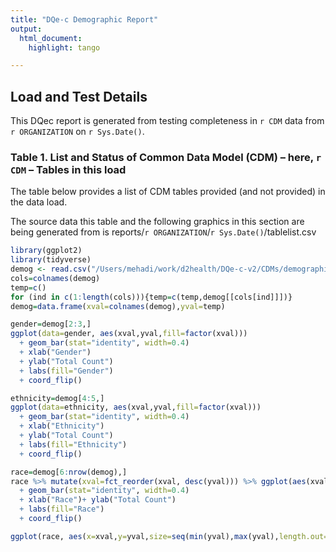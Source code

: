 ```yaml
---
title: "DQe-c Demographic Report"
output: 
  html_document: 
    highlight: tango

---
```


## Load and Test Details

This DQec report is generated from testing completeness in `r CDM` data from `r ORGANIZATION` on `r Sys.Date()`. 

### Table 1. List and Status of Common Data Model (CDM) -- here, `r CDM` -- Tables in this load
The table below provides a list of CDM tables provided (and not provided) in the data load.

The source data this table and the following graphics in this section are being generated from is reports/`r ORGANIZATION`/`r Sys.Date()`/tablelist.csv

```r
library(ggplot2)
library(tidyverse)
demog <- read.csv("/Users/mehadi/work/d2health/DQe-c-v2/CDMs/demographic.csv")
cols=colnames(demog)
temp=c()
for (ind in c(1:length(cols))){temp=c(temp,demog[[cols[ind]]])}
demog=data.frame(xval=colnames(demog),yval=temp)

gender=demog[2:3,]
ggplot(data=gender, aes(xval,yval,fill=factor(xval)))
  + geom_bar(stat="identity", width=0.4)
  + xlab("Gender")
  + ylab("Total Count")
  + labs(fill="Gender")
  + coord_flip()

ethnicity=demog[4:5,]
ggplot(data=ethnicity, aes(xval,yval,fill=factor(xval)))
  + geom_bar(stat="identity", width=0.4)
  + xlab("Ethnicity")
  + ylab("Total Count")
  + labs(fill="Ethnicity")
  + coord_flip()

race=demog[6:nrow(demog),]
race %>% mutate(xval=fct_reorder(xval, desc(yval))) %>% ggplot(aes(xval,yval,fill=factor(xval)))
  + geom_bar(stat="identity", width=0.4)
  + xlab("Race")+ ylab("Total Count")
  + labs(fill="Race")
  + coord_flip()

ggplot(race, aes(x=xval,y=yval,size=seq(min(yval),max(yval),length.out=length(yval)),color=xval))+geom_point()
```